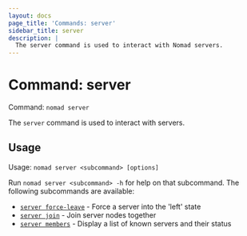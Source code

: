 ```yaml
---
layout: docs
page_title: 'Commands: server'
sidebar_title: server
description: |
  The server command is used to interact with Nomad servers.
---
```


# Command: server

Command: `nomad server`

The `server` command is used to interact with servers.

## Usage

Usage: `nomad server <subcommand> [options]`

Run `nomad server <subcommand> -h` for help on that subcommand. The following
subcommands are available:

- [`server force-leave`][force-leave] - Force a server into the 'left' state
- [`server join`][join] - Join server nodes together
- [`server members`][members] - Display a list of known servers and their status

[force-leave]: /docs/commands/server/force-leave "Force a server into the 'left' state"
[join]: /docs/commands/server/join 'Join server nodes together'
[members]: /docs/commands/server/members 'Display a list of known servers and their status'
